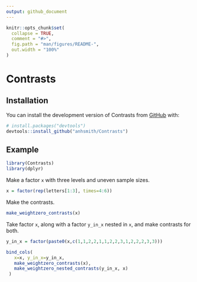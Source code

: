 ```yaml
---
output: github_document
---
```



```r
knitr::opts_chunk$set(
  collapse = TRUE,
  comment = "#>",
  fig.path = "man/figures/README-",
  out.width = "100%"
)
```

# Contrasts


## Installation

You can install the development version of Contrasts from [GitHub](https://github.com/) with:

``` r
# install.packages("devtools")
devtools::install_github("anhsmith/Contrasts")
```

## Example

```r
library(Contrasts)
library(dplyr)
```

Make a factor `x` with three levels and uneven sample sizes.

```r
x = factor(rep(letters[1:3], times=4:6))
```

Make the contrasts.

```r
make_weightzero_contrasts(x)
```

Take factor `x`, along with a factor `y_in_x` nested in `x`, and make contrasts for both.

```r
y_in_x = factor(paste0(x,c(1,1,2,2,1,1,2,2,3,1,2,2,2,3,3)))

bind_cols(
   x=x, y_in_x=y_in_x,
   make_weightzero_contrasts(x),
   make_weightzero_nested_contrasts(y_in_x, x)
 )
```



